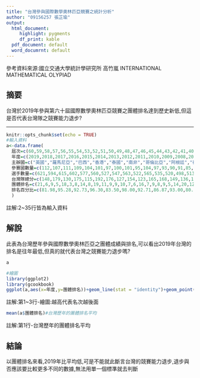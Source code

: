 ---
title: "台灣參與國際數學奧林匹亞競賽之統計分析"
author: "09156257 張芷瑜"
output:
  html_document:     
     highlight: pygments
     df_print: kable
  pdf_document: default
  word_documrnt: default
---
參考資料來源:國立交通大學統計學研究所 高竹嵐
             INTERNATIONAL MATHEMATICAL OLYPIAD

## 摘要

台灣於2019年參與第六十屆國際數學奧林匹亞競賽之團體排名達到歷史新低,但這是否代表台灣隊之競賽能力退步? 


----
```{r setup,class.source = c("numCode", "r", "numberLines")}
knitr::opts_chunk$set(echo = TRUE)
#輸入資料
a<-data.frame(
  屆次=c(60,59,58,57,56,55,54,53,52,51,50,49,48,47,46,45,44,43,42,41,40,39,38,37,36,35,34,33),
  年度=c(2019,2018,2017,2016,2015,2014,2013,2012,2011,2010,2009,2008,2007,2006,2005,2004,2003,2002,2001,2000,1999,1998,1997,1996,1995,1994,1993,1992),
  主辦國=c("英國","羅馬尼亞","巴西","香港","泰國","南非","哥倫比亞","阿根廷","荷蘭","哈薩克","德國","西班牙","越南","斯洛伐克","墨西哥","希臘","日本","英國","美國","南韓","羅馬尼亞","台灣","阿根廷","印度","加拿大","香港","土耳其","俄羅斯"),
  參賽國數量=c(112,107,111,109,104,101,97,100,101,95,104,97,93,90,91,85,82,84,83,82,81,76,82,75,73,69,73,56),
  選手數量=c(621,594,615,602,577,560,527,547,563,522,565,535,520,498,513,486,457,479,473,461,450,419,460,424,412,385,413,322),
  台灣隊總分=c(148,179,130,175,115,192,176,127,154,123,165,168,149,136,190,190,114,161,141,164,153,184,148,100,176,170,162,124),
  團體排名=c(21,6,9,5,18,3,8,14,8,19,11,9,9,10,7,6,16,7,9,8,9,5,14,20,12,13,5,17),
  排名百分比=c(81.98,95.28,92.73,96.30,83.50,98.00,92.71,86.87,93.00,80.85,90.29,91.67,91.30,89.89,93.33,94.05,81.48,92.77,90.24,91.36,90.00,94.67,83.95,74.32,84.72,82.35,94.44,70.91)
  )

```

註解:2~35行皆為輸入資料


## 解說

此表為台灣歷年參與國際數學奧林匹亞之團體成績與排名,可以看出2019年台灣的排名是往年最低,但真的就代表台灣之競賽能力退步嗎?

```{r,echo=FALSE}
a
```


```{r draw, class.source = c("numCode", "r", "numberLines")}
#繪圖
library(ggplot2)
library(gcookbook)
ggplot(a,aes(x=年度,y=團體排名))+geom_line(stat = "identity")+geom_point()+geom_text(aes(label = 團體排名, vjust = -0.5, hjust = 1), show.legend = FALSE)+scale_x_continuous(breaks=seq(1992,2019,1))+theme(axis.text.x=element_text(angle=-45),panel.grid =element_blank())

```

註解:第1~3行-繪圖:越高代表名次越後面

```{r ,class.source = c("numCode", "r", "numberLines"),results='hold'}
mean(a$團體排名)#台灣歷年的團體排名平均
```

註解:第1行-台灣歷年的團體排名平均

## 結論

以團體排名來看,2019年比平均低,可是不能就此斷言台灣的競賽能力退步,退步與否應該要比較更多不同的數據,無法用單一個標準就去判斷